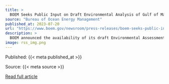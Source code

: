 ```yaml
---
title: >
  BOEM Seeks Public Input on Draft Environmental Analysis of Gulf of Maine Offshore Wind Research Lease
source: "Bureau of Ocean Energy Management"
published_at: 2023-07-20
url: "https://www.boem.gov/newsroom/press-releases/boem-seeks-public-input-draft-environmental-analysis-gulf-maine-offshore"
description: >
  BOEM announced the availability of its draft Environmental Assessment (EA) for the potential issuance of an offshore wind research lease in the Gulf of Maine.
image: rss_img.png
---
```



  Published: {{< meta published_at >}}
  

  Source: {{< meta source >}}
  

  [Read full article]({{< meta url >}}){target='blank'}
  

